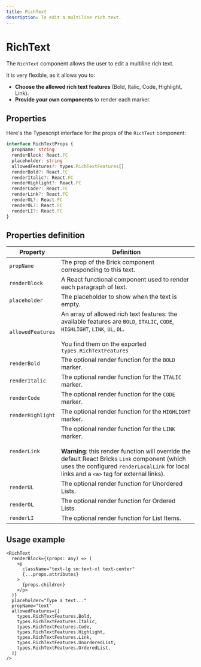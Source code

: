 ```yaml
---
title: RichText
description: To edit a multiline rich text.
---
```


# RichText

The `RichText` component allows the user to edit a multiline rich text.

It is very flexible, as it allows you to:

- **Choose the allowed rich text features** (Bold, Italic, Code, Highlight, Link).
- **Provide your own components** to render each marker.

## Properties

Here's the Typescript interface for the props of the `RichText` component:

```ts
interface RichTextProps {
  propName: string
  renderBlock: React.FC
  placeholder: string
  allowedFeatures?: types.RichTextFeatures[]
  renderBold?: React.FC
  renderItalic?: React.FC
  renderHighlight?: React.FC
  renderCode?: React.FC
  renderLink?: React.FC
  renderUL?: React.FC
  renderOL?: React.FC
  renderLI?: React.FC
}
```

## Properties definition

| Property | Definition |
| --- | --- |
| `propName` | The prop of the Brick component corresponding to this text. |
| `renderBlock` | A React functional component used to render each paragraph of text. |
| `placeholder` | The placeholder to show when the text is empty. |
| `allowedFeatures` | An array of allowed rich text features: the available features are `BOLD`, `ITALIC`, `CODE`, `HIGHLIGHT`, `LINK`, `UL`, `OL`.<br /><br />You find them on the exported `types.RichTextFeatures` |
| `renderBold` | The optional render function for the `BOLD` marker. |
| `renderItalic` | The optional render function for the `ITALIC` marker. |
| `renderCode` | The optional render function for the `CODE` marker. |
| `renderHighlight` | The optional render function for the `HIGHLIGHT` marker. |
| `renderLink` | The optional render function for the `LINK` marker.<br /><br />**Warning**: this render function will override the default React Bricks `Link` component (which uses the configured `renderLocalLink` for local links and a `<a>` tag for external links). |
| `renderUL` | The optional render function for Unordered Lists. |
| `renderOL` | The optional render function for Ordered Lists. |
| `renderLI` | The optional render function for List Items. |

## Usage example

```tsx
<RichText
  renderBlock={(props: any) => (
    <p
      className="text-lg sm:text-xl text-center"
      {...props.attributes}
    >
      {props.children}
    </p>
  )}
  placeholder="Type a text..."
  propName="text"
  allowedFeatures={[
    types.RichTextFeatures.Bold,
    types.RichTextFeatures.Italic,
    types.RichTextFeatures.Code,
    types.RichTextFeatures.Highlight,
    types.RichTextFeatures.Link,
    types.RichTextFeatures.UnorderedList,
    types.RichTextFeatures.OrderedList,
  ]}
/>
```
